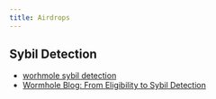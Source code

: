 ```yaml
---
title: Airdrops
---
```


## Sybil Detection

- [worhmole sybil detection](https://x.com/AlliumLabs/status/1767289617605107912?s=20)
- [Wormhole Blog: From Eligibility to Sybil Detection](https://wormhole.com/from-eligibility-to-sybil-detection-a-deep-dive-into-wormholes-multichain-airdrop/)